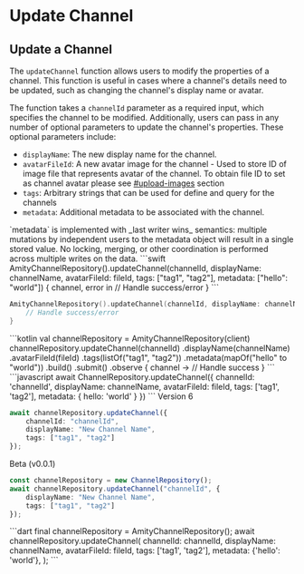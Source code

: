 # Update Channel

## Update a Channel

The `updateChannel` function allows users to modify the properties of a channel. This function is useful in cases where a channel's details need to be updated, such as changing the channel's display name or avatar.

The function takes a `channelId` parameter as a required input, which specifies the channel to be modified. Additionally, users can pass in any number of optional parameters to update the channel's properties. These optional parameters include:

* `displayName`: The new display name for the channel.
* `avatarFileId`: A new avatar image for the channel - Used to store ID of image file that represents avatar of the channel. To obtain file ID to set as channel avatar please see [#upload-images](../../core-concepts/files-images-and-videos/image-handling.md#upload-images "mention") section
* `tags`: Arbitrary strings that can be used for define and query for the channels
* `metadata`: Additional metadata to be associated with the channel.

<Info>
`metadata` is implemented with _last writer wins_ semantics: multiple mutations by independent users to the metadata object will result in a single stored value. No locking, merging, or other coordination is performed across multiple writes on the data.
</Info>

<Tabs>
<Tab title="iOS">
<CodeGroup>
```swift
AmityChannelRepository().updateChannel(channelId, displayName: channelName, avatarFileId: fileId, tags: ["tag1", "tag2"], metadata: ["hello": "world"]) { channel, error in
    // Handle success/error
}
```

```swift
AmityChannelRepository().updateChannel(channelId, displayName: channelName) { channel, error in
    // Handle success/error
}
```
</CodeGroup>
</Tab>

<Tab title="Android">
```kotlin
val channelRepository = AmityChannelRepository(client)
channelRepository.updateChannel(channelId)
    .displayName(channelName)
    .avatarFileId(fileId)
    .tags(listOf("tag1", "tag2"))
    .metadata(mapOf("hello" to "world"))
    .build()
    .submit()
    .observe { channel ->
        // Handle success
    }
```
</Tab>

<Tab title="JavaScript">
```javascript
await ChannelRepository.updateChannel({ 
    channelId: 'channelId', 
    displayName: channelName,
    avatarFileId: fileId,
    tags: ['tag1', 'tag2'],
    metadata: { hello: 'world' }
 })
```
</Tab>

<Tab title="TypeScript">
Version 6

```typescript
await channelRepository.updateChannel({
    channelId: "channelId",
    displayName: "New Channel Name",
    tags: ["tag1", "tag2"]
});
```

Beta (v0.0.1)

```typescript
const channelRepository = new ChannelRepository();
await channelRepository.updateChannel("channelId", {
    displayName: "New Channel Name",
    tags: ["tag1", "tag2"]
});
```
</Tab>

<Tab title="Flutter">
```dart
final channelRepository = AmityChannelRepository();
await channelRepository.updateChannel(
    channelId: channelId,
    displayName: channelName,
    avatarFileId: fileId,
    tags: ['tag1', 'tag2'],
    metadata: {'hello': 'world'},
);
```
</Tab>
</Tabs>